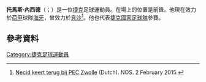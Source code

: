 {{noteTA
|G1=football
|G2=uefa
|1=zh-hans:內西德;zh-hk:尼斯特;
}}
{{Infobox football biography
| name = 托馬斯·內西德<br/>Tomáš Necid
| image = Tomáš Necid 6586.jpg
| image_size = 250
| caption = 
| height = {{height|m=1.90}}
| birth_date = {{birth date and age|df=yes|1989|8|13}}
| birth_place = [[捷克斯洛伐克|捷克斯洛伐克]][[布拉格|布拉格]]
| currentclub = [[ADO海牙|海牙]]
| clubnumber = 9
| position = 前鋒
| youthyears1 = 1994–1998 | youthclubs1 = TJ索科爾斯托杜爾基
| youthyears2 = 1998–2007 | youthclubs2 = [[布拉格斯拉維亞體育俱樂部|布拉格斯拉維亞]]
| years1 = 2006–2009 | clubs1 = [[布拉格斯拉維亞體育俱樂部|布拉格斯拉維亞]]| caps1 = 32 | goals1 = 13
| years2 = 2008      | clubs2 = → [[亞布洛內茨足球俱樂部|亞布洛內茨]] | caps2 = 13 | goals2 = 5
| years3 = 2009–2015 | clubs3 = [[莫斯科中央陸軍足球俱樂部|莫斯科中央陸軍]] | caps3 = 75 | goals3 = 19
| years4 = 2013–2014 | clubs4 = → [[PAOK足球俱樂部|PAOK]] | caps4 = 12 | goals4 = 1
| years5 = 2014      | clubs5 = → [[布拉格斯拉維亞體育俱樂部|布拉格斯拉維亞]] | caps5 = 13 | goals5 = 3
| years6 = 2014      | clubs6 = → [[PEC施禾利|PEC施禾利]] | caps6 = 14 | goals6 = 8
| years7 = 2015      | clubs7 = [[PEC施禾利|PEC施禾利]] | caps7 = 10 | goals7 = 3
| years8 = 2015–2018 | clubs8 = [[布爾薩體育|貝沙]] | caps8 = 36 | goals8 = 11
| years9 = 2017      | clubs9 = → [[華沙萊吉亞足球俱樂部|歷基亞]] | caps9 = 6 | goals9 = 1
| years10 = 2017–2018 | clubs10 = → [[布拉格斯拉維亞體育俱樂部|布拉格斯拉維亞]] | caps10 = 15 | goals10 = 3
| years11 = 2018–     | clubs11 = [[ADO海牙|海牙]] | caps11 = 26 | goals11 = 9
| nationalyears1 = 2004–2005 | nationalteam1 = 捷克U16 | nationalcaps1 = 8  | nationalgoals1 = 7
| nationalyears2 = 2005–2006 | nationalteam2 = 捷克U17 | nationalcaps2 = 18 | nationalgoals2 = 11
| nationalyears3 = 2006–2008 | nationalteam3 = 捷克U19 | nationalcaps3 = 20 | nationalgoals3 = 14
| nationalyears4 = 2008      | nationalteam4 = [[捷克21歲以下國家足球隊|捷克U21]] | nationalcaps4 = 1  | nationalgoals4 = 0
| nationalyears5 = 2008–     | nationalteam5 = [[捷克國家足球隊|捷克]] | nationalcaps5 = 44 | nationalgoals5 = 12
| pcupdate = 15 May 2019
| ntupdate = 4 September 2016
}}

'''托馬斯·內西德'''（{{lang-cz|Tomáš Necid}}；{{bd|1989年|8月13日}}）是一位[[捷克|捷克]]足球運動員。在場上的位置是前鋒。他現在效力於[[荷甲|荷甲]]球隊[[ADO海牙|海牙]]，曾效力於[[布爾薩體育|貝沙]]<ref>[http://nos.nl/artikel/2016931-necid-keert-terug-bij-pec-zwolle.html Necid keert terug bij PEC Zwolle] {{Wayback|url=http://nos.nl/artikel/2016931-necid-keert-terug-bij-pec-zwolle.html |date=20201031171454 }} (Dutch). NOS. 2 February 2015.</ref>。他也代表[[捷克國家足球隊|捷克國家足球隊]]參賽。
==參考資料==
{{Reflist}}
{{2016年歐洲國家盃捷克參賽名單}}
{{DEFAULTSORT: Necid, Tomáš}}
[[Category:捷克足球運動員|Category:捷克足球運動員]]
